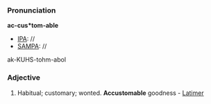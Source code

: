 ===Pronunciation===
'''ac-cus*tom-able'''
*[[IPA]]: //
*[[SAMPA]]: //
ak-KUHS-tohm-abol
===Adjective===
#Habitual; customary; wonted. '''Accustomable''' goodness - [[Latimer]]